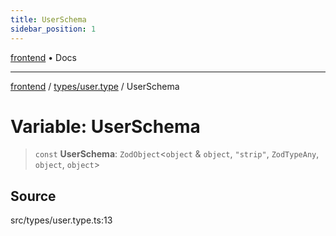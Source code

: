 ```yaml
---
title: UserSchema
sidebar_position: 1
---
```


[frontend](../../..) • Docs

***

[frontend](../../..) / [types/user.type](..) / UserSchema

# Variable: UserSchema

> `const` **UserSchema**: `ZodObject`\<`object` & `object`, `"strip"`, `ZodTypeAny`, `object`, `object`\>

## Source

src/types/user.type.ts:13
